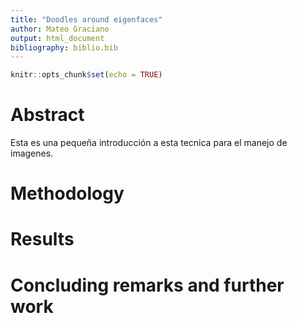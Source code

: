 ```yaml
---
title: "Doodles around eigenfaces"
author: Mateo Graciano
output: html_document
bibliography: biblio.bib
---
```


```r
knitr::opts_chunk$set(echo = TRUE)
```

<script type="text/x-mathjax-config">
MathJax.Hub.Config({
  TeX: { 
      equationNumbers: { 
            autoNumber: "all",
            formatNumber: function (n) {return n}
      } 
  }
});
</script>

# Abstract
Esta es una pequeña introducción a esta tecnica para el manejo de imagenes.

# Methodology

# Results

# Concluding remarks and further work


